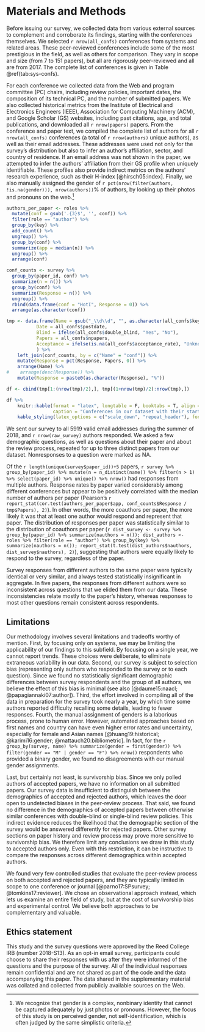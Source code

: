 # Materials and Methods {#sec:data}

Before issuing our survey, we collected data from various external sources to complement and corroborate its findings, starting with the conferences themselves. We selected `r nrow(all_confs)` conferences from systems and related areas. These peer-reviewed conferences include some of the most prestigious in the field, as well as others for comparison. They vary in scope and size (from 7 to 151 papers), but all are rigorously peer-reviewed and all are from 2017. The complete list of conferences is given in Table \@ref(tab:sys-confs).

For each conference we collected data from the Web and program committee (PC) chairs, including review policies, important dates, the composition of its technical PC, and the number of submitted papers. We also collected historical metrics from the Institute of Electrical and Electronics Engineers (IEEE), Association for Computing Machinery (ACM), and Google Scholar (GS) websites, including past citations, age, and total publications, and downloaded all `r nrow(papers)` papers. From the conference and paper text, we compiled the complete list of authors for all `r nrow(all_confs)` conferences (a total of `r nrow(authors)` unique authors), as well as their email addresses. These addresses were used not only for the survey's distribution but also to infer an author's affiliation, sector, and country of residence. If an email address was not shown in the paper, we attempted to infer the authors' affiliation from their GS profile when uniquely identifiable. These profiles also provide indirect metrics on the authors' research experience, such as their H-index [@hirsch05:index]. Finally, we also manually assigned the gender of `r pct(nrow(filter(authors, !is.na(gender))), nrow(authors))`% of authors, by looking up their photos and pronouns on the web.^[We recognize that gender is a complex, nonbinary identity that cannot be captured adequately by just photos or pronouns. However, the focus of this study is on perceived gender, not self-identification, which is often judged by the same simplistic criteria.]


```r
authors_per_paper <- roles %>%
  mutate(conf = gsub('.{3}$', '', conf)) %>%
  filter(role == "author") %>%
  group_by(key) %>%
  add_count() %>%
  ungroup() %>%
  group_by(conf) %>%
  summarize(app = median(n)) %>%
  ungroup() %>%
  arrange(conf)

conf_counts <- survey %>%
  group_by(paper_id, conf) %>%
  summarize(n = n()) %>%
  group_by(conf) %>%
  summarize(Response = n()) %>%
  ungroup() %>%
  rbind(data.frame(conf = "HotI", Response = 0)) %>%
  arrange(as.character(conf))

tmp <- data.frame(Name = gsub("_\\d\\d", "", as.character(all_confs$key)),
           Date = all_confs$postdate,
           Blind = ifelse(all_confs$double_blind, "Yes", "No"),
           Papers = all_confs$npapers,
           Acceptance = ifelse(is.na(all_confs$acceptance_rate), "Unknown", paste0(round(all_confs$acceptance_rate * 100, 0), "%"))
           ) %>%
    left_join(conf_counts, by = c("Name" = "conf")) %>%
    mutate(Response = pct(Response, Papers, 0)) %>%
    arrange(Name) %>%
#    arrange(desc(Response)) %>%
    mutate(Response = paste0(as.character(Response), "%"))

df <- cbind(tmp[1:(nrow(tmp)/2),], tmp[(1+nrow(tmp)/2):nrow(tmp),])

df %>%
    knitr::kable(format = "latex", longtable = F, booktabs = T, align = "lccrrrlccrrr",
                 caption = "Conferences in our dataset with their start date, double-blind policy, number of accepted papers, acceptance rate, and survey response rate by papers", escape = T) %>%
    kable_styling(latex_options = c("scale_down", "repeat_header"), font_size = 6, position = "center")
```

We sent our survey to all 5919 valid email addresses during the summer of 2018, and `r nrow(raw_survey)` authors responded. We asked a few demographic questions, as well as questions about their paper and about the review process, repeated for up to three distinct papers from our dataset. Nonresponses to a question were marked as NA.

Of the `r length(unique(survey$paper_id))+5` papers,
`r survey %>% group_by(paper_id) %>% mutate(n = n_distinct(name)) %>% filter(n > 1) %>% select(paper_id) %>% unique() %>% nrow()`
had responses from multiple authors. Response rates by paper varied considerably among different conferences but appear to be positively correlated with the median number of authors per paper
(Pearson's `r report_stat(cor.test(authors_per_paper$app, conf_counts$Response / tmp$Papers), 2)`).
In other words, the more coauthors per paper, the more likely it was that at least one author would respond and represent that paper.
The distribution of responses per paper was statistically similar to the distribution of coauthors per paper
(`r dist_survey <- survey %>% group_by(paper_id) %>% summarize(nauthors = n()); dist_authors <- roles %>% filter(role == "author") %>% group_by(key) %>% summarize(nauthors = n()); report_stat(t.test(dist_authors$nauthors, dist_survey$nauthors), 2)`), 
suggesting that authors were equally likely to respond to the survey, regardless of the paper.

Survey responses from different authors to the same paper were typically identical or very similar, and always tested statistically insignificant in aggregate. In five papers, the responses from different authors were so inconsistent across questions that we elided them from our data. These inconsistencies relate mostly to the paper's history, whereas responses to most other questions remain consistent across respondents.

<!---
```r
# survey %>% group_by(paper_id) %>% summarize(tmax = range(as.numeric(months_research), na.rm = T)[2], tmin = range(as.numeric(months_research), na.rm = T)[1], diff = tmax-tmin)
```
-->


## Limitations {-}

Our methodology involves several limitations and tradeoffs worthy of mention. First, by focusing only on systems, we may be limiting the applicability of our findings to this subfield. By focusing on a single year, we cannot report trends. These choices were deliberate, to eliminate extraneous variability in our data. Second, our survey is subject to selection bias (representing only authors who responded to the survey or to each question). Since we found no statistically significant demographic differences between survey respondents and the group of all authors, we believe the effect of this bias is minimal (see also [@daume15:naacl; @papagiannaki07:author]). Third, the effort involved in compiling all of the data in preparation for the survey took nearly a year, by which time some authors reported difficulty recalling some details, leading to fewer responses. Fourth, the manual assignment of genders is a laborious process, prone to human error. However, automated approaches based on first names and country can have even higher error rates and uncertainty, especially for female and Asian names [@huang19:historical; @karimi16:gender; @mattauch20:bibliometric]. In fact, for the
`r group_by(survey, name) %>% summarize(gender = first(gender)) %>% filter(gender == "M" | gender == "F") %>% nrow()`
respondents who provided a binary gender, we found no disagreements with our manual gender assignments.

Last, but certainly not least, is survivorship bias. Since we only polled authors of accepted papers, we have no information on all submitted papers.  Our survey data is insufficient to distinguish between the demographics of accepted and rejected authors, which leaves the door open to undetected biases in the peer-review process. That said, we found no difference in the demographics of accepted papers between otherwise similar conferences with double-blind or single-blind review policies. This indirect evidence reduces the likelihood that the demographic section of the survey would be answered differently for rejected papers. Other survey sections on paper history and review process may prove more sensitive to survivorship bias. We therefore limit any conclusions we draw in this study to accepted authors only. Even with this restriction, it can be instructive to compare the responses across different demographics within accepted authors.

We found very few controlled studies that evaluate the peer-review process on both accepted and rejected papers, and they are typically limited in scope to one conference or journal [@parno17:SPsurvey; @tomkins17:reviewer]. We chose an observational approach instead, which lets us examine an entire field of study, but at the cost of survivorship bias and experimental control. We believe both approaches to be complementary and valuable.

## Ethics statement {-}

This study and the survey questions were approved by the Reed College IRB (number 2018-S13). As an opt-in email survey, participants could choose to share their responses with us after they were informed of the questions and the purpose of the survey. All of the individual responses remain confidential and are not shared as part of the code and the data accompanying this paper. The data shared in the supplementary material was collated and collected from publicly available sources on the Web.